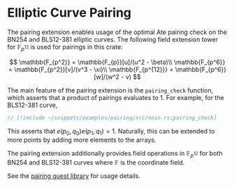 # Elliptic Curve Pairing

The pairing extension enables usage of the optimal Ate pairing check on the BN254 and BLS12-381 elliptic curves. The following field extension tower for $\mathbb{F}_{p^{12}}$ is used for pairings in this crate:

$$
\mathbb{F_{p^2}} = \mathbb{F_{p}}[u]/(u^2 - \beta)\\
\mathbb{F_{p^6}} = \mathbb{F_{p^2}}[v]/(v^3 - \xi)\\
\mathbb{F_{p^{12}}} = \mathbb{F_{p^6}}[w]/(w^2 - v)
$$

The main feature of the pairing extension is the `pairing_check` function, which asserts that a product of pairings evaluates to 1.
For example, for the BLS12-381 curve,

```rust
// [!include ~/snippets/examples/pairing/src/main.rs:pairing_check]
```

This asserts that $e(p_0, q_0) e(p_1, q_1) = 1$.
Naturally, this can be extended to more points by adding more elements to the arrays.

The pairing extension additionally provides field operations in $\mathbb{F}_{p^{12}}$ for both BN254 and BLS12-381 curves where $\mathbb{F}$ is the coordinate field.

See the [pairing guest library](/book/guest-libraries/pairing) for usage details.
